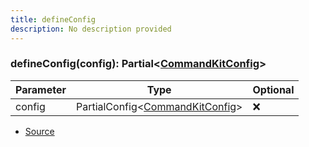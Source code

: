 ```yaml
---
title: defineConfig
description: No description provided
---
```


### defineConfig(config): Partial\<[CommandKitConfig](/docs/types/CommandKitConfig)>

| Parameter | Type                                                             | Optional |
| --------- | ---------------------------------------------------------------- | -------- |
| config    | PartialConfig\<[CommandKitConfig](/docs/types/CommandKitConfig)> | ❌       |

- [Source](https://github.com/underctrl-io/commandkit/blob/fe9b9d88f8541b4758cc813e8505d26748e6e5bd/packages/commandkit/src/config.ts#L71)
